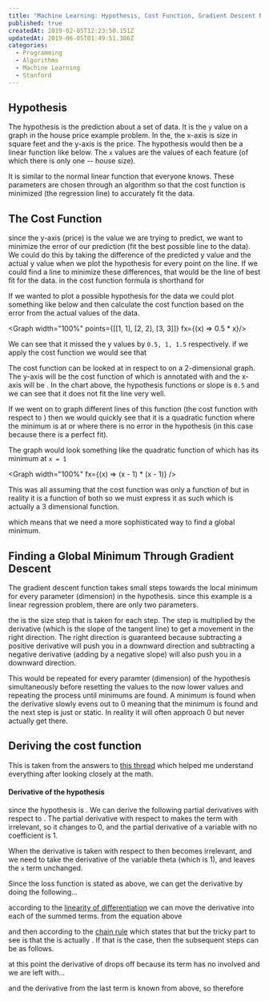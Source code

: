 ```yaml
---
title: "Machine Learning: Hypothesis, Cost Function, Gradient Descent Notes"
published: true
createdAt: 2019-02-05T12:23:50.151Z
updatedAt: 2019-06-05T01:49:51.386Z
categories:
  - Programming
  - Algorithms
  - Machine Learning
  - Stanford
---
```



## Hypothesis

The hypothesis is the prediction about a set of data. It is the `y` value on a graph in the house price example problem.
In the, the x-axis is size in square feet and the y-axis is the price. The hypothesis would then be a linear function like
below. The `x` values are the values of each feature (of which there is only one -- house size).

<M b="h_\theta(x) = \theta_{0} + \theta_{1}x" />
<M b="f(x) = mx + b" />

It is similar to the normal linear function that everyone knows. These <M i="\theta" /> parameters are
chosen through an algorithm so that the cost function is minimized (the regression line) to accurately fit the data.

## The Cost Function

<M b="\frac{1}{2m} \displaystyle\sum_{i=1}^m (\check{y}_i - y_i)^2" />

since the y-axis (price) is the value we are trying to predict, we want to minimize the error of our prediction (fit the
best possible line to the data). We could do this by taking the difference of the predicted y value and the actual y
value when we plot the hypothesis for every point on the line. If we could find a line to minimize these differences,
that would be the line of best fit for the data.  <M i="\check{y}_i" /> in the cost function
formula is shorthand for <M i="h_{0}(x) \text{ or } \theta_{0} + \theta_{1}x" />

If we wanted to plot a possible hypothesis for the data we could plot something like below and then calculate the cost
function based on the error from the actual values of the data.

<Graph width="100%" points={[[1, 1], [2, 2], [3, 3]]} fx={(x) => 0.5 * x}/>

We can see that it missed the y values by `0.5, 1, 1.5` respectively. if we apply the cost function we would see that

<M b="\frac{1}{2 * 3} (.5^2 + 1^2 + 1.5^2) = \frac{1}{6} * 1.8125 = ~0.302" />

The cost function can be looked at in respect to <M i="\theta_{0} \text{ or } \theta_{1}" /> on a 2-dimensional
graph. The y-axis will be the cost function of <M i="\theta_{i}" /> which is annotated
with <M i="J(\theta_i)" /> and the x-axis will be <M i="\theta_{i}" />. In the chart above, the
hypothesis functions <M i="\theta_{1}" /> or slope is `0.5` and we can see that it does not fit the line very well.

If we went on to graph different lines of this function (the cost function with respect to <M i="\theta_1" />)
then we would quickly see that it is a quadratic function where the minimum is at <M i="\theta_1 = 1" /> or
where there is no error in the hypothesis (in this case because there is a perfect fit).

The graph would look something like the quadratic function of <M i="(x - 1)^2" /> which has its minimum at
`x = 1`

<Graph width="100%" fx={(x) => (x - 1) * (x - 1)} />

This was all assuming that the cost function was only a function of <M i="\theta_1" /> but in reality it is
a function of both <M i="\theta_1 \text{ and } \theta_0" /> so we must express it as such which is
actually a 3 dimensional function.

<M b="J(\theta_0, \theta_1) = \frac{1}{2m} \displaystyle\sum_{i=1}^m (\theta_0 + \theta_{1}x - y_i)^2" />

which means that we need a more sophisticated way to find a global minimum.

## Finding a Global Minimum Through Gradient Descent

The gradient descent function takes small steps towards the local minimum for every parameter (dimension) in the
hypothesis. since this example is a linear regression problem, there are only two parameters.

<M b="\theta_j := \theta_j - \alpha \frac{\partial}{\partial\theta_j} J(\theta_0,\theta_1)" />

the <M i="\alpha" /> is the size step that is taken for each step. The step is multiplied by the derivative
(which is the slope of the tangent line) to get a movement in the right direction. The right direction is guaranteed
because subtracting a positive derivative will push you in a downward direction and subtracting a negative derivative
(adding by a negative slope) will also push you in a downward direction.

This would be repeated for every paramter (dimension) of the hypothesis simultaneously before resetting the values to
the now lower values and repeating the process until minimums are found. A minimum is found when the derivative slowly
evens out to 0 meaning that the minimum is found and the next step is just <M i="\theta_j - 0" /> or static.
In reality it will often approach 0 but never actually get there.

## Deriving the cost function

This is taken from the answers to [this thread](https://math.stackexchange.com/questions/70728/partial-derivative-in-gradient-descent-for-two-variables)
which helped me understand everything after looking closely at the math.

#### Derivative of the hypothesis

since the hypothesis is <M i="h_{\theta}(x_{i}) = \theta_{0} + \theta_{1}x_{i}" />. We can derive the
following partial derivatives with respect to <M i="\theta_0 \text{and} \theta_1" />. The partial
derivative with respect to <M i="\theta_{0}" /> makes the term with <M i="\theta_1 x_1" />
irrelevant, so it changes to 0, and the partial derivative of a variable with no coefficient is 1.

When the derivative is taken with respect to <M i="\theta_{0}" /> then <M i="\theta_0" />
becomes irrelevant, and we need to take the derivative of the variable theta (which is 1), and leaves the `x` term
unchanged.

<M b="
  \frac{\partial}{\partial\theta_{0}} h_{\theta}(x_{i})
  = \frac{\partial}{\partial\theta_{0}} (\theta_{0} + \theta_{1}x_{i})
  = \frac{\partial}{\partial\theta_{0}} \theta_{0} + \frac{\partial}{\partial\theta_{0}} \theta_{1}x_{i}
  = 1 + 0
  = 1
" />

<M b="
  \frac{\partial}{\partial\theta_1} h_{\theta} (x_{i})
  = \frac{\partial}{\partial\theta_{1}} (\theta_{0} + \theta_{1}x_{i})
  = \frac{\partial}{\partial\theta_{1}} \theta_{0} + \frac{\partial}{\partial\theta_{1}}\theta_{1}x_{i}
  = 0 + x_{i}
  = x{i}
" />

Since the loss function is stated as above, we can get the derivative by doing the following...

<M b="
  \frac{\partial}{\partial\theta_j} J(\theta_0,\theta_1)
  = \frac{\partial}{\partial\theta_j} \Bigg[\frac{1}{2m} \sum_{i=1}^m (h_{\theta} (x_i) - y_i)^2 \Bigg]
" />

according to the [linearity of differentiation](https://en.wikipedia.org/wiki/Linearity_of_differentiation) we can
move the derivative into each of the summed terms. from the equation above

<M b="= \frac{1}{2m} \sum_{i=1}^m \frac{\partial}{\partial\theta_{j}} (h_\theta(x_i) - y_i)^2 "/>

and then according to the [chain rule](https://en.wikipedia.org/wiki/Chain_rule) which states
that <M i="f(g(x))^\prime = f^\prime(g(x))g^\prime(x)" /> but the tricky part to see is that
the <M i="g(x)" /> is actually <M i="h_{\theta}(x_{i}) - y_i" />. If that is the case,
then the subsequent steps can be as follows.

<M b="
  \begin{aligned}
  &\frac{1}{2m} \sum_{i=1}^m 2(h_\theta (x_i) - y_i) \frac{\partial}{\partial \theta_j} (h_\theta (x_i) - y_i) \\
  =&\frac{1}{m} \sum_{i=1}^m (h_\theta (x_i) - y_i) \Bigg[ \frac{\partial}{\partial \theta_j} h_\theta (x_i) -
     \frac{\partial}{\partial \theta_j} y_i \Bigg] \\
  \end{aligned}
" />

at this point the derivative of <M i="y_i" /> drops off because its term has no <M i="\theta_j" />
involved and we are left with...

<M b="\frac{1}{m} \sum_{i=1}^m (h_\theta (x_i) - y_i) \frac{\partial}{\partial \theta_j} h_\theta (x_i)" />

and the derivative from the last term is known from above, so therefore

<M b="
  \begin{aligned}
    & \frac{\partial}{\partial \theta_0} J(\theta_0, \theta_1) = \frac{1}{m} \sum_{i=1}^m (h_\theta (x_i) - y_i) \\
    & \frac{\partial}{\partial \theta_1} J(\theta_0, \theta_1) = \frac{1}{m} \sum_{i=1}^m (h_\theta (x_i) - y_i) x_i \\
  \end{aligned}
" />
